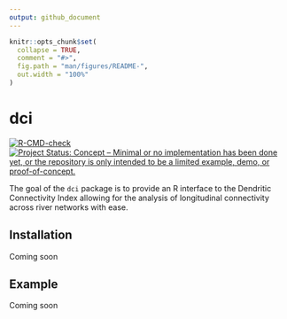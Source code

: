 ```yaml
---
output: github_document
---
```


<!-- README.md is generated from README.Rmd. Please edit that file -->

```r
knitr::opts_chunk$set(
  collapse = TRUE,
  comment = "#>",
  fig.path = "man/figures/README-",
  out.width = "100%"
)
```

# dci

<!-- badges: start -->
[![R-CMD-check](https://github.com/aarkilanian/dci/workflows/R-CMD-check/badge.svg)](https://github.com/aarkilanian/dci/actions)
[![Project Status: Concept – Minimal or no implementation has been done yet, or the repository is only intended to be a limited example, demo, or proof-of-concept.](https://www.repostatus.org/badges/latest/concept.svg)](https://www.repostatus.org/#concept)
<!-- badges: end -->

The goal of the `dci` package is to provide an R interface to the Dendritic Connectivity Index allowing for the analysis of longitudinal connectivity across river networks with ease.

## Installation

Coming soon

## Example

Coming soon

